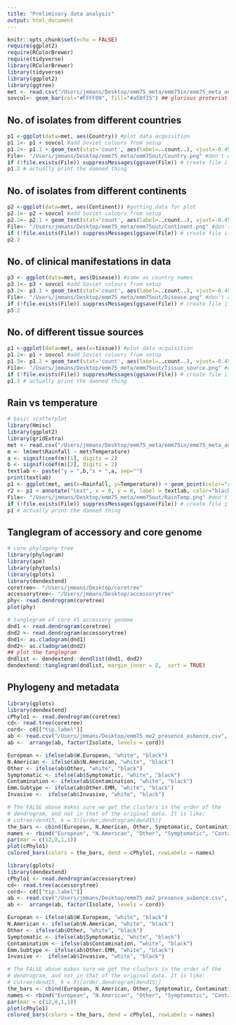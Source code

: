```yaml
---
title: "Preliminary data analysis"
output: html_document
---
```


```r
knitr::opts_chunk$set(echo = FALSE) 
require(ggplot2)
require(RColorBrewer)
require(tidyverse)
library(RColorBrewer)
library(tidyverse)
library(ggplot2)
library(ggtree)
met <- read.csv("/Users/jmmans/Desktop/emm75_meta/emm75in/emm75_meta_analysistime.csv", header = TRUE, row.names = 1) #set meta data to be readily accessed
sovcol<- geom_bar(col="#FFFF00", fill="#a50f15") ## glorious proteriat revolution colour scheme 
```

## No. of isolates from different countries

```r
p1 <-ggplot(data=met, aes(Country)) #plot data acquisition 
p1.1<- p1 + sovcol #add Soviet colours from setup
p1.2<- p1.1 + geom_text(stat='count', aes(label=..count..), vjust=-0.45) # add count just above graph and print off result
File<- "/Users/jmmans/Desktop/emm75_meta/emm75out/Country.png" #don't override stuff, need to print off 
if (!file.exists(File)) suppressMessages(ggsave(File)) # create file if absent
p1.2 # actually print the damned thing
```

## No. of isolates from different continents

```r
p2 <-ggplot(data=met, aes(Continent)) #getting data for plot
p2.1<- p2 + sovcol #add Soviet colours from setup
p2.2<- p2.1 + geom_text(stat='count', aes(label=..count..), vjust=-0.45) # add count just above graph and print off result
File<- "/Users/jmmans/Desktop/emm75_meta/emm75out/Continent.png" #don't override stuff, need to print off 
if (!file.exists(File)) suppressMessages(ggsave(File)) # create file if absent
p2.2
``` 

## No. of clinical manifestations in data

```r
p3 <- ggplot(data=met, aes(Disease)) #same as country names
p3.1<- p3 + sovcol #add Soviet colours from setup
p3.2<- p3.1 + geom_text(stat='count', aes(label=..count..), vjust=-0.45) # add count just above graph and print off result
File<- "/Users/jmmans/Desktop/emm75_meta/emm75out/Disease.png" #don't override stuff, need to print off 
if (!file.exists(File)) suppressMessages(ggsave(File)) # create file if absent
p3.2
```

## No. of different tissue sources

```r
p1 <-ggplot(data=met, aes(x=tissue)) #plot data acquisition 
p1.2<- p1 + sovcol #add Soviet colours from setup
p1.3<- p1.2 + geom_text(stat='count', aes(label=..count..), vjust=-0.45) # add count just above graph and print off result
File<- "/Users/jmmans/Desktop/emm75_meta/emm75out/Tissue_source.png" #don't override stuff, need to print off 
if (!file.exists(File)) suppressMessages(ggsave(File)) # create file if absent
p1.3 # actually print the damned thing
```

## Rain vs temperature

```r
# basic scatterplot 
library(Hmisc)
library(ggplot2)
library(gridExtra)
met <- read.csv("/Users/jmmans/Desktop/emm75_meta/emm75in/emm75_meta_analysistime.csv", header = TRUE, row.names = 1) #set meta data to be readily accessed
m <- lm(met$Rainfall ~ met$Temperature)
a <- signif(coef(m)[1], digits = 2)
b <- signif(coef(m)[2], digits = 2)
textlab <- paste("y = ",b,"x + ",a, sep="")
print(textlab)
p1 <- ggplot(met, aes(x=Rainfall, y=Temperature)) + geom_point(color="red") + geom_smooth(method = "lm", se = TRUE)
r2 <- p1 + annotate("text", x = 0, y = 0, label = textlab, color="black", size = 5, parse=TRUE)# making it a scatterplot
File<- "/Users/jmmans/Desktop/emm75_meta/emm75out/RainTemp.png" #don't override stuff, need to print off 
if (!file.exists(File)) suppressMessages(ggsave(File)) # create file if absent
p1 # actually print the damned thing
```

## Tanglegram of accessory and core genome

```r
# core phylogeny tree
library(phylogram)
library(ape)
library(phytools)
library(gplots)
library(dendextend)
coretree<- "/Users/jmmans/Desktop/coretree"
accessorytree<- "/Users/jmmans/Desktop/accessorytree"
phy<- read.dendrogram(coretree)
plot(phy)

# tanglegram of core VS accessory genome
dnd1 <- read.dendrogram(coretree)
dnd2 <- read.dendrogram(accessorytree)
dnd1<- as.cladogram(dnd1)
dnd2<- as.cladogram(dnd2)
## plot the tanglegram
dndlist <- dendextend::dendlist(dnd1, dnd2)
dendextend::tanglegram(dndlist, margin_inner = 8,  sort = TRUE)
```

## Phylogeny and metadata

```r
library(gplots)
library(dendextend)
cPhylo1 <- read.dendrogram(coretree)
cd<- read.tree(coretree)
cord<- cd[["tip.label"]]
ab <- read.csv("/Users/jmmans/Desktop/emm75_me2_presence_asbence.csv", header = TRUE)
ab <-  arrange(ab, factor(Isolate, levels = cord))

European <- ifelse(ab$W.European, "white", "black")
N.American <- ifelse(ab$N.American, "white", "black")
Other <- ifelse(ab$Other, "white", "black")
Symptomatic <- ifelse(ab$Symptomatic, "white", "black")
Contamination <- ifelse(ab$Contamination, "white", "black")
Emm.Subtype <- ifelse(ab$Other.EMM, "white", "black")
Invasive <-  ifelse(ab$Invasive, "white", "black")

# The FALSE above makes sure we get the clusters in the order of the
# dendrogram, and not in that of the original data. It is like:
# cutree(dend15, k = 3)[order.dendrogram(dend15)]
the_bars <- cbind(European, N.American, Other, Symptomatic, Contamination, Emm.Subtype, Invasive)
names <- rbind("European", "N.American", "Other", "Symptomatic", "Contamination", "Emm.Subtype", "Invasive")
par(mar = c(12,8,1,1))
plot(cPhylo1)
colored_bars(colors = the_bars, dend = cPhylo1, rowLabels = names)
```

```r
library(gplots)
library(dendextend)
cPhylo1 <- read.dendrogram(accessorytree)
cd<- read.tree(accessorytree)
cord<- cd[["tip.label"]]
ab <- read.csv("/Users/jmmans/Desktop/emm75_me2_presence_asbence.csv", header = TRUE)
ab <-  arrange(ab, factor(Isolate, levels = cord))

European <- ifelse(ab$W.European, "white", "black")
N.American <- ifelse(ab$N.American, "white", "black")
Other <- ifelse(ab$Other, "white", "black")
Symptomatic <- ifelse(ab$Symptomatic, "white", "black")
Contamination <- ifelse(ab$Contamination, "white", "black")
Emm.Subtype <- ifelse(ab$Other.EMM, "white", "black")
Invasive <-  ifelse(ab$Invasive, "white", "black")

# The FALSE above makes sure we get the clusters in the order of the
# dendrogram, and not in that of the original data. It is like:
# cutree(dend15, k = 3)[order.dendrogram(dend15)]
the_bars <- cbind(European, N.American, Other, Symptomatic, Contamination, Emm.Subtype, Invasive)
names <- rbind("European", "N.American", "Other", "Symptomatic", "Contamination", "Emm.Subtype", "Invasive")
par(mar = c(12,8,1,1))
plot(cPhylo1)
colored_bars(colors = the_bars, dend = cPhylo1, rowLabels = names)
```